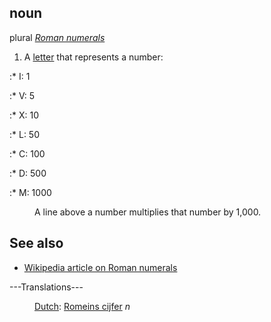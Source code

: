 ==noun==

plural ''[[Roman numerals]]''

# A [[letter]] that represents a number:
:* I: 1
:* V: 5
:* X: 10
:* L: 50
:* C: 100
:* D: 500
:* M: 1000
:A line above a number multiplies that number by 1,000.

== See also ==

* [[w:Roman numeral|Wikipedia article on Roman numerals]]

---Translations---

:[[Dutch]]: [[Romeins cijfer]] ''n''